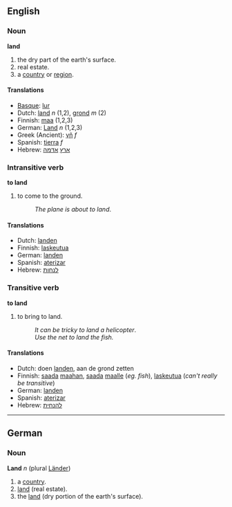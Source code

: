 ==English==
===Noun===
'''land'''

# the dry part of the earth's surface.
# real estate.
# a [[country]] or [[region]].

====Translations====
*[[Basque]]: [[lur]]
*Dutch: [[land]] ''n'' (1,2), [[grond]] ''m'' (2)
*Finnish: [[maa]] (1,2,3)
*German: [[Land]] ''n'' (1,2,3)
*Greek (Ancient): [[γῆ]] ''f''
*Spanish: [[tierra]] ''f''
*Hebrew: [[ארץ]] [[אדמה]]
===Intransitive verb===
'''to land'''

# to come to the ground.
#:''The plane is about to land''.

====Translations====
*Dutch: [[landen]]
*Finnish: [[laskeutua]]
*German: [[landen]]
*Spanish: [[aterizar]]
*Hebrew: [[לנחות]]

===Transitive verb===
'''to land'''

# to bring to land.
#:''It can be tricky to land a helicopter''.
#:''Use the net to land the fish.''

====Translations====
*Dutch: doen [[landen]], aan de grond zetten
*Finnish: [[saada]] [[maa|maahan]], [[saada]] [[maa|maalle]] (''eg. fish''), [[laskeutua]] (''can't really be transitive'')
*German: [[landen]]
*Spanish: [[aterizar]]
*Hebrew: [[להנחית]]

----

==German==
===Noun===
'''Land''' ''n'' (plural [[Länder]])

# a [[country]].
# [[land]] (real estate).
# the [[land]] (dry portion of the earth's surface).